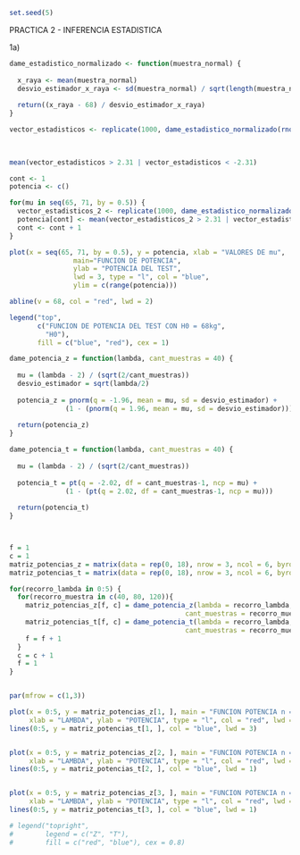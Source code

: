 
```r
set.seed(5)
```


PRACTICA 2 - INFERENCIA ESTADISTICA

1a)
```r

dame_estadistico_normalizado <- function(muestra_normal) {
  
  x_raya <- mean(muestra_normal)
  desvio_estimador_x_raya <- sd(muestra_normal) / sqrt(length(muestra_normal))
  
  return((x_raya - 68) / desvio_estimador_x_raya)
}

vector_estadisticos <- replicate(1000, dame_estadistico_normalizado(rnorm(n = 9, 
                                                                          mean = 67, 
                                                                          sd = 10)))

mean(vector_estadisticos > 2.31 | vector_estadisticos < -2.31)
```


```r
cont <- 1
potencia <- c()

for(mu in seq(65, 71, by = 0.5)) {
  vector_estadisticos_2 <- replicate(1000, dame_estadistico_normalizado(rnorm(n = 9, mean = mu, sd = 10)))
  potencia[cont] <- mean(vector_estadisticos_2 > 2.31 | vector_estadisticos_2 < -2.31)
  cont <- cont + 1
}
```

```r
plot(x = seq(65, 71, by = 0.5), y = potencia, xlab = "VALORES DE mu",
                main="FUNCION DE POTENCIA",
                ylab = "POTENCIA DEL TEST",
                lwd = 3, type = "l", col = "blue",
                ylim = c(range(potencia)))

abline(v = 68, col = "red", lwd = 2)

legend("top", 
       c("FUNCION DE POTENCIA DEL TEST CON H0 = 68kg",
         "H0"),
       fill = c("blue", "red"), cex = 1)
```
```r
  
dame_potencia_z = function(lambda, cant_muestras = 40) { 
  
  mu = (lambda - 2) / (sqrt(2/cant_muestras))
  desvio_estimador = sqrt(lambda/2) 
  
  potencia_z = pnorm(q = -1.96, mean = mu, sd = desvio_estimador) + 
              (1 - (pnorm(q = 1.96, mean = mu, sd = desvio_estimador)))
  
  return(potencia_z)  
}

dame_potencia_t = function(lambda, cant_muestras = 40) { 
  
  mu = (lambda - 2) / (sqrt(2/cant_muestras))
  
  potencia_t = pt(q = -2.02, df = cant_muestras-1, ncp = mu) + 
              (1 - (pt(q = 2.02, df = cant_muestras-1, ncp = mu)))
  
  return(potencia_t)  
}



f = 1
c = 1
matriz_potencias_z = matrix(data = rep(0, 18), nrow = 3, ncol = 6, byrow = T)
matriz_potencias_t = matrix(data = rep(0, 18), nrow = 3, ncol = 6, byrow = T)

for(recorro_lambda in 0:5) {
  for(recorro_muestra in c(40, 80, 120)){
    matriz_potencias_z[f, c] = dame_potencia_z(lambda = recorro_lambda, 
                                            cant_muestras = recorro_muestra)
    matriz_potencias_t[f, c] = dame_potencia_t(lambda = recorro_lambda, 
                                            cant_muestras = recorro_muestra)
    f = f + 1
  }
  c = c + 1
  f = 1
}


par(mfrow = c(1,3))

plot(x = 0:5, y = matriz_potencias_z[1, ], main = "FUNCION POTENCIA n = 40",
     xlab = "LAMBDA", ylab = "POTENCIA", type = "l", col = "red", lwd = 3)
lines(0:5, y = matriz_potencias_t[1, ], col = "blue", lwd = 3)


plot(x = 0:5, y = matriz_potencias_z[2, ], main = "FUNCION POTENCIA n = 80",
     xlab = "LAMBDA", ylab = "POTENCIA", type = "l", col = "red", lwd = 3)
lines(0:5, y = matriz_potencias_t[2, ], col = "blue", lwd = 1)


plot(x = 0:5, y = matriz_potencias_z[3, ], main = "FUNCION POTENCIA n = 120",
     xlab = "LAMBDA", ylab = "POTENCIA", type = "l", col = "red", lwd = 1)
lines(0:5, y = matriz_potencias_t[3, ], col = "blue", lwd = 1)

# legend("topright", 
#        legend = c("Z", "T"),
#        fill = c("red", "blue"), cex = 0.8)
```
```r

```


